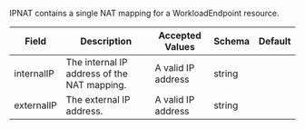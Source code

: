
IPNAT contains a single NAT mapping for a WorkloadEndpoint resource.

| Field      | Description                                 | Accepted Values    | Schema | Default |
| ---------- | ------------------------------------------- | ------------------ | ------ | ------- |
| internalIP | The internal IP address of the NAT mapping. | A valid IP address | string |         |
| externalIP | The external IP address.                    | A valid IP address | string |         |

